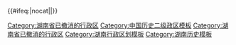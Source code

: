 {{Navbox
|listclass = hlist
|name = 湖南省历史二级政区
|state = {{{state<includeonly>|autocollapse</includeonly>}}}
|title = [[湖南省]]历史二级政区
|group1=1800年
|list1={{Navbox subgroup
|list1style = background:#ddddff;text-align:center;
|list1=1800年，湖南省有8[[府 (行政区划)|府]]、4[[直隸州]]、4[[直隸廳]]
|group2=府
|list2=
* [[長沙府]]
* [[寶慶府]]
* [[岳州府]]
* [[常德府]]
* [[辰州府]]
* [[沅州府]]
* [[衡州府]]
* [[永州府]]
* [[永順府]]
|group3=直隸州
|list3=
* [[澧州直隸州]]
* [[郴州直隸州]]
* [[桂陽直隸州]]
* [[靖州直隸州]]
|group4=直隸廳
|list4=
* [[乾州直隸廳]]
* [[鳳凰直隸廳 (湖南)|鳳凰直隸廳]]
* [[永綏直隸廳]]
* [[晃州直隸廳]]
}}
|group2=1920年
|list2={{Navbox subgroup
|list1style = background:#ddddff;text-align:center;
|list1=1920年，[[湖南省 (中華民國)|湖南省]]有4[[道 (行政区划)|道]]
|group2=道
|list2=
* [[湘江道]]
* [[衡陽道]]
* [[武陵道]]
* [[辰沅道]]
}}
|group3=1950年
|list3={{Navbox subgroup
|list1style = background:#ddddff;text-align:center;
|list1=1950年，湖南省有1[[省辖市]]，10[[专区]]、1[[行政区]]
|group2=省辖市
|list2=
* [[长沙市]]
|group3=专区
|list3=
* [[长沙专区]]
* [[益阳专区]]
* [[常德专区]]
* [[邵阳专区]]
* [[衡阳专区]]
* [[郴县专区]]
* [[零陵专区]]
|group4=行政区
|list4=
* [[湘西行政区]]（下辖[[永顺专区]]
* [[沅陵专区]]
* [[会同专区]]3专区）
}}
|group4=1980年
|list4={{Navbox subgroup
|list1style = background:#ddddff;text-align:center;
|list1=1980年，湖南省有5[[省辖市]]、10[[地区]]、1[[自治州]]
|group2=省辖市
|list2=
* [[长沙市]]
* [[株洲市]]
* [[湘潭市]]
* [[衡阳市]]
* [[邵阳市]]
|group3=地区
|list3=
* [[湘潭地区]]
* [[岳阳地区]]
* [[益阳地区]]
* [[常德地区]]
* [[涟源地区]]（后改[[娄底地区]]）
* [[邵阳地区]]
* [[衡阳地区]]
* [[郴州地区]]
* [[零陵地区]]
* [[黔阳地区]]（后改[[怀化地区]]）
|group4=自治州
|list4=
* [[湘西土家族苗族自治州]]
}}
|group5=2015年
|list5={{Navbox subgroup
|list1style = background:#ddddff;text-align:center;
|list1=2015年，湖南省有13个[[地级市]] 、1[[自治州]]
|group2=地级市
|list2=
* [[长沙市]]
* [[株洲市]]
* [[湘潭市]]
* [[衡阳市]]
* [[邵阳市]]
* [[岳阳市]]
* [[常德市]]
* [[张家界市]]
* [[益阳市]]
* [[郴州市]]
* [[永州市]]
* [[怀化市]]
* [[娄底市]]
|group3=自治州
|list3=
* [[湘西土家族苗族自治州]]
}}
|belowstyle = text-align: left; font-size: 80%;
|below= {{中国历史二级政区模板索引}}
}}<includeonly>
{{#ifeq:{{{1}}}|nocat||[[Category:湖南省已撤消的行政区]]}}</includeonly><noinclude>
[[Category:中国历史二级政区模板]]
[[Category:湖南省已撤消的行政区]]
[[Category:湖南行政区划模板]]
[[Category:湖南历史模板]] 
</noinclude>
